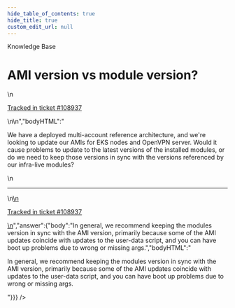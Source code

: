```yaml
---
hide_table_of_contents: true
hide_title: true
custom_edit_url: null
---
```



<head>
  <link rel="canonical" href="https://github.com/gruntwork-io/knowledge-base/discussions/494" />
</head>

<CenterLayout>
<span className="searchCategory">Knowledge Base</span>
<h1>AMI version vs module version?</h1>
<GitHub discussion={{"id":"D_kwDOF8slf84AQBij","number":494,"author":{"login":"yorinasub17"},"title":"AMI version vs module version?","body":"\nWe have a deployed multi-account reference architecture, and we're looking to update our AMIs for EKS nodes and OpenVPN server.  Would it cause problems to update to the latest versions of the installed modules, or do we need to keep those versions in sync with the versions referenced by our infra-live modules?\n\n---\n\n<ins datetime=\"2022-07-07T15:33:45Z\">\n  <p><a href=\"https://support.gruntwork.io/hc/requests/108937\">Tracked in ticket #108937</a></p>\n</ins>\n","bodyHTML":"<p dir=\"auto\">We have a deployed multi-account reference architecture, and we're looking to update our AMIs for EKS nodes and OpenVPN server.  Would it cause problems to update to the latest versions of the installed modules, or do we need to keep those versions in sync with the versions referenced by our infra-live modules?</p>\n<hr>\n<ins datetime=\"2022-07-07T15:33:45Z\">\n  <p dir=\"auto\"><a href=\"https://support.gruntwork.io/hc/requests/108937\" rel=\"nofollow\">Tracked in ticket #108937</a></p>\n</ins>","answer":{"body":"In general, we recommend keeping the modules version in sync with the AMI version, primarily because some of the AMI updates coincide with updates to the user-data script, and you can have boot up problems due to wrong or missing args.","bodyHTML":"<p dir=\"auto\">In general, we recommend keeping the modules version in sync with the AMI version, primarily because some of the AMI updates coincide with updates to the user-data script, and you can have boot up problems due to wrong or missing args.</p>"}}} />

</CenterLayout>
  

<!-- ##DOCS-SOURCER-START
{
  "sourcePlugin": "github-discussions",
  "hash": "e023aba7c1b27fe554ce26a0ab9ddcc0"
}
##DOCS-SOURCER-END -->

